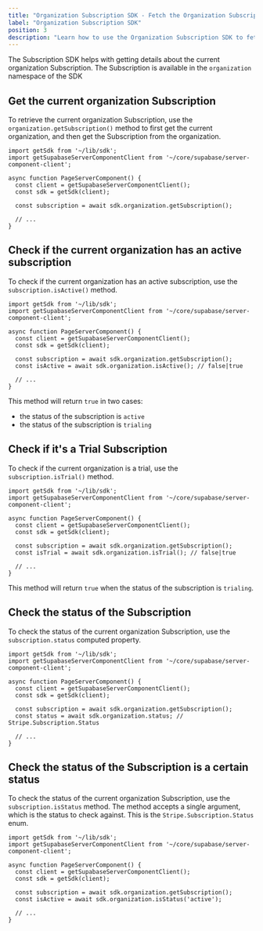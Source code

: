 ```yaml
---
title: "Organization Subscription SDK - Fetch the Organization Subscription"
label: "Organization Subscription SDK"
position: 3
description: "Learn how to use the Organization Subscription SDK to fetch the current organization Subscription details"
---
```


The Subscription SDK helps with getting details about the current organization Subscription. The Subscription is available in the `organization` namespace of the SDK

## Get the current organization Subscription

To retrieve the current organization Subscription, use the `organization.getSubscription()` method to first get the current organization, and then get the Subscription from the organization.

```tsx
import getSdk from '~/lib/sdk';
import getSupabaseServerComponentClient from '~/core/supabase/server-component-client';

async function PageServerComponent() {
  const client = getSupabaseServerComponentClient();
  const sdk = getSdk(client);

  const subscription = await sdk.organization.getSubscription();

  // ...
}
```

## Check if the current organization has an active subscription

To check if the current organization has an active subscription, use the `subscription.isActive()` method.

```tsx
import getSdk from '~/lib/sdk';
import getSupabaseServerComponentClient from '~/core/supabase/server-component-client';

async function PageServerComponent() {
  const client = getSupabaseServerComponentClient();
  const sdk = getSdk(client);

  const subscription = await sdk.organization.getSubscription();
  const isActive = await sdk.organization.isActive(); // false|true

  // ...
}
```

This method will return `true` in two cases:
- the status of the subscription is `active`
- the status of the subscription is `trialing`

## Check if it's a Trial Subscription

To check if the current organization is a trial, use the `subscription.isTrial()` method.

```tsx
import getSdk from '~/lib/sdk';
import getSupabaseServerComponentClient from '~/core/supabase/server-component-client';

async function PageServerComponent() {
  const client = getSupabaseServerComponentClient();
  const sdk = getSdk(client);

  const subscription = await sdk.organization.getSubscription();
  const isTrial = await sdk.organization.isTrial(); // false|true

  // ...
}
```

This method will return `true` when the status of the subscription is `trialing`.

## Check the status of the Subscription

To check the status of the current organization Subscription, use the `subscription.status` computed property.

```tsx
import getSdk from '~/lib/sdk';
import getSupabaseServerComponentClient from '~/core/supabase/server-component-client';

async function PageServerComponent() {
  const client = getSupabaseServerComponentClient();
  const sdk = getSdk(client);

  const subscription = await sdk.organization.getSubscription();
  const status = await sdk.organization.status; // Stripe.Subscription.Status

  // ...
}
```

## Check the status of the Subscription is a certain status

To check the status of the current organization Subscription, use the `subscription.isStatus` method. The method accepts a single argument, which is the status to check against. This is the `Stripe.Subscription.Status` enum.

```tsx
import getSdk from '~/lib/sdk';
import getSupabaseServerComponentClient from '~/core/supabase/server-component-client';

async function PageServerComponent() {
  const client = getSupabaseServerComponentClient();
  const sdk = getSdk(client);

  const subscription = await sdk.organization.getSubscription();
  const isActive = await sdk.organization.isStatus('active');

  // ...
}
```
